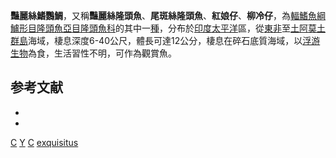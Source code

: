 {{Speciesbox 
| genus = Cirrhilabrus
| species = exquisitus
| image = NishikiIBR.jpg
| status = DD
| status_system = IUCN3.1
| authority = [[Smith|Smith]], 1957
| synonyms = *''Cirrhilabrus exquistius''<br /><small>Smith, 1957</small>
}}

'''豔麗絲鰭鸚鯛'''，又稱'''豔麗絲隆頭魚'''、'''尾斑絲隆頭魚'''、'''紅娘仔'''、'''柳冷仔'''，為[[輻鰭魚綱|輻鰭魚綱]][[鱸形目|鱸形目]][[隆頭魚亞目|隆頭魚亞目]][[隆頭魚科|隆頭魚科]]的其中一[[種|種]]，分布於[[印度|印度]][[太平洋|太平洋]]區，從[[東非|東非]]至[[土阿莫土群島|土阿莫土群島]]海域，棲息深度6-40公尺，體長可達12公分，棲息在碎石底質海域，以[[浮游生物|浮游生物]]為食，生活習性不明，可作為觀賞魚。

==参考文献==
*{{FishBase_species|genus=Cirrhilabrus|species=exquisitus|year=2013|month=7}}
* {{TaiBNET| zh=豔麗絲鰭鸚鯛 | id=381951 | binomial=Cirrhilabrus exquisitus | authority=Smith, 1957 | var= | accessdate=2013-01-24}}
{{refend}}

{{Taxonbar}}

[[Category:1957年描述的鱼类|C]]
[[Category:IUCN红色名录数据缺乏物种|Y]]
[[Category:觀賞魚|C]]
[[Category:絲隆頭魚屬|exquisitus]]